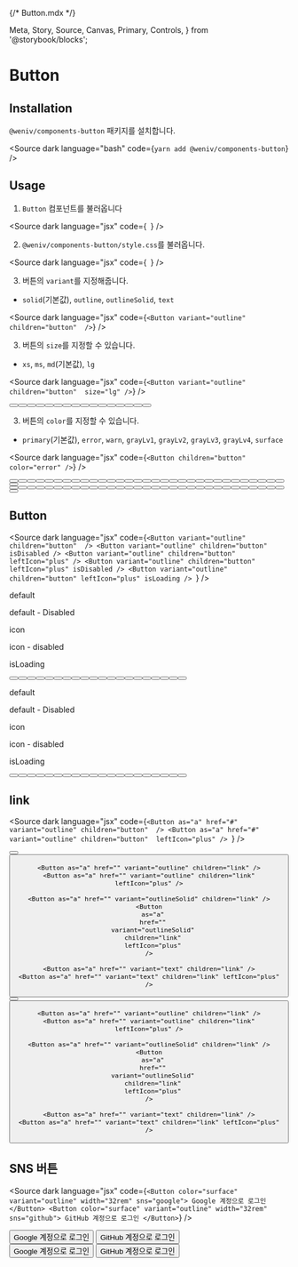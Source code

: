 {/* Button.mdx */}

  Meta,
  Story,
  Source,
  Canvas,
  Primary,
  Controls,
} from '@storybook/blocks';



<Meta of={ButtonStories} />

# Button

<Primary />
<Controls />

## Installation

`@weniv/components-button` 패키지를 설치합니다.

<Source
  dark
  language="bash"
  code={`
    yarn add @weniv/components-button
  `}
/>

## Usage

1. `Button` 컴포넌트를 불러옵니다

<Source
  dark
  language="jsx"
  code={`
`}
/>

2. `@weniv/components-button/style.css`를 불러옵니다.

<Source
  dark
  language="jsx"
  code={`
  `}
/>

3. 버튼의 `variant`를 지정해줍니다.

- `solid`(기본값), `outline`, `outlineSolid`, `text`

<Source
  dark
  language="jsx"
  code={`<Button variant="outline" children="button"  />`}
/>

3. 버튼의 `size`를 지정할 수 있습니다.

- `xs`, `ms`, `md`(기본값), `lg`

<Source
  dark
  language="jsx"
  code={`<Button variant="outline" children="button"  size="lg" />`}
/>

<div className="preview_wrap" style={{ display: 'grid', gridTemplateColumns: 'repeat(4, min-content)', gap: '1em' }}>
<Button children="button" size="xs" />
<Button children="button" size="sm" />
<Button children="button" size="md" />
<Button children="button" size="lg" />

<Button variant="outline" children="button" size="xs" />
<Button variant="outline" children="button" size="sm" />
<Button variant="outline" children="button" size="md" />
<Button variant="outline" children="button" size="lg" />

<Button variant="outlineSolid" children="button" size="xs" />
<Button variant="outlineSolid" children="button" size="sm" />
<Button variant="outlineSolid" children="button" size="md" />
<Button variant="outlineSolid" children="button" size="lg" />

<Button variant="text" children="button" size="xs" />
<Button variant="text" children="button" size="sm" />
<Button variant="text" children="button" size="md" />
<Button variant="text" children="button" size="lg" />
</div>

3. 버튼의 `color`를 지정할 수 있습니다.

- `primary`(기본값), `error`, `warn`, `grayLv1`, `grayLv2`, `grayLv3`, `grayLv4`, `surface`

<Source
  dark
  language="jsx"
  code={`<Button children="button" color="error" />`}
/>

<div className="preview_wrap" style={{ display: 'grid', gridTemplateColumns: 'repeat(8, min-content)', gap: '1em' }}>

<Button children="button" />
<Button children="button" color="error" />
<Button children="button" color="warn" />
<Button children="button" color="grayLv1" />
<Button children="button" color="grayLv2" />
<Button children="button" color="grayLv3" />
<Button children="button" color="grayLv4" />
<Button children="button" color="surface" />

<Button variant="outline" children="button" />
<Button variant="outline" children="button" color="error" />
<Button variant="outline" children="button" color="warn" />
<Button variant="outline" children="button" color="grayLv1" />
<Button variant="outline" children="button" color="grayLv2" />
<Button variant="outline" children="button" color="grayLv3" />
<Button variant="outline" children="button" color="grayLv4" />
<Button variant="outline" children="button" color="surface" />

<Button variant="outlineSolid" children="button" />
<Button variant="outlineSolid" children="button" color="error" />
<Button variant="outlineSolid" children="button" color="warn" />
<Button variant="outlineSolid" children="button" color="grayLv1" />
<Button variant="outlineSolid" children="button" color="grayLv2" />
<Button variant="outlineSolid" children="button" color="grayLv3" />
<Button variant="outlineSolid" children="button" color="grayLv4" />
<Button variant="outlineSolid" children="button" color="surface" />

<Button variant="text" children="button" />
<Button variant="text" children="button" color="error" />
<Button variant="text" children="button" color="warn" />
<Button variant="text" children="button" color="grayLv1" />
<Button variant="text" children="button" color="grayLv2" />
<Button variant="text" children="button" color="grayLv3" />
<Button variant="text" children="button" color="grayLv4" />
<Button variant="text" children="button" color="surface" />
</div>

<div className="preview_wrap theme-dark" style={{   display: 'grid', gridTemplateColumns: 'repeat(8, min-content)', gap: '1em' }}>

<Button children="button" />
<Button children="button" color="error" />
<Button children="button" color="warn" />
<Button children="button" color="grayLv1" />
<Button children="button" color="grayLv2" />
<Button children="button" color="grayLv3" />
<Button children="button" color="grayLv4" />
<Button children="button" color="surface" />

<Button variant="outline" children="button" />
<Button variant="outline" children="button" color="error" />
<Button variant="outline" children="button" color="warn" />
<Button variant="outline" children="button" color="grayLv1" />
<Button variant="outline" children="button" color="grayLv2" />
<Button variant="outline" children="button" color="grayLv3" />
<Button variant="outline" children="button" color="grayLv4" />
<Button variant="outline" children="button" color="surface" />

<Button variant="outlineSolid" children="button" />
<Button variant="outlineSolid" children="button" color="error" />
<Button variant="outlineSolid" children="button" color="warn" />
<Button variant="outlineSolid" children="button" color="grayLv1" />
<Button variant="outlineSolid" children="button" color="grayLv2" />
<Button variant="outlineSolid" children="button" color="grayLv3" />
<Button variant="outlineSolid" children="button" color="grayLv4" />
<Button variant="outlineSolid" children="button" color="surface" />

<Button variant="text" children="button" />
<Button variant="text" children="button" color="error" />
<Button variant="text" children="button" color="warn" />
<Button variant="text" children="button" color="grayLv1" />
<Button variant="text" children="button" color="grayLv2" />
<Button variant="text" children="button" color="grayLv3" />
<Button variant="text" children="button" color="grayLv4" />
<Button variant="text" children="button" color="surface" />
</div>

## Button

<Source
  dark
  language="jsx"
  code={`<Button variant="outline" children="button"  />
<Button variant="outline" children="button" isDisabled />
<Button variant="outline" children="button" leftIcon="plus" />
<Button variant="outline" children="button" leftIcon="plus" isDisabled />
<Button variant="outline" children="button" leftIcon="plus" isLoading />
`}
/>

<div className="preview_wrap" style={{ display: 'grid', gridTemplateColumns: 'repeat(5, max-content)',  gap: '2em', textAlign:'center'}}>
<p>default</p>
<p>default - Disabled</p>
<p>icon</p>
<p>icon - disabled</p>
<p>isLoading</p>

<Button children="button" />
<Button children="button" isDisabled />
<Button children="button" leftIcon="plus" />
<Button children="button" leftIcon="plus" isDisabled />
<Button children="button" leftIcon="plus" isLoading />

<Button variant="outline" children="button" />
<Button variant="outline" children="button" isDisabled />
<Button variant="outline" children="button" leftIcon="plus" />
<Button variant="outline" children="button" leftIcon="plus" isDisabled />
<Button variant="outline" children="button" leftIcon="plus" isLoading />

<Button variant="outlineSolid" children="button" />
<Button variant="outlineSolid" children="button" isDisabled />
<Button variant="outlineSolid" children="button" leftIcon="plus" />
<Button variant="outlineSolid" children="button" leftIcon="plus" isDisabled />
<Button variant="outlineSolid" children="button" leftIcon="plus" isLoading />

<Button variant="text" children="button" />
<Button variant="text" children="button" isDisabled />
<Button variant="text" children="button" leftIcon="plus" />
<Button variant="text" children="button" leftIcon="plus" isDisabled />
<Button variant="text" children="button" leftIcon="plus" isLoading />

</div>

<div className="preview_wrap theme-dark" style={{ display: 'grid', gridTemplateColumns: 'repeat(5, max-content)', gap: '2em', textAlign:'center' }}>
<p>default</p>
<p>default - Disabled</p>
<p>icon</p>
<p>icon - disabled</p>
<p>isLoading</p>

<Button children="button" />
<Button children="button" isDisabled />
<Button children="button" leftIcon="plus" />
<Button children="button" leftIcon="plus" isDisabled />
<Button children="button" leftIcon="plus" isLoading />

<Button variant="outline" children="button" />
<Button variant="outline" children="button" isDisabled />
<Button variant="outline" children="button" leftIcon="plus" />
<Button variant="outline" children="button" leftIcon="plus" isDisabled />
<Button variant="outline" children="button" leftIcon="plus" isLoading />

<Button variant="outlineSolid" children="button" />
<Button variant="outlineSolid" children="button" isDisabled />
<Button variant="outlineSolid" children="button" leftIcon="plus" />
<Button variant="outlineSolid" children="button" leftIcon="plus" isDisabled />
<Button variant="outlineSolid" children="button" leftIcon="plus" isLoading />

<Button variant="text" children="button" />
<Button variant="text" children="button" isDisabled />
<Button variant="text" children="button" leftIcon="plus" />
<Button variant="text" children="button" leftIcon="plus" isDisabled />
<Button variant="text" children="button" leftIcon="plus" isLoading />

</div>

## link

<Source
  dark
  language="jsx"
  code={`<Button as="a" href="#" variant="outline" children="button"  />
<Button as="a" href="#" variant="outline" children="button"  leftIcon="plus" />
`}
/>

<div style={{
      display: 'grid',
      gridTemplateColumns: 'repeat(2, 1fr)',
    }}>

  <div
    className="preview_wrap"
    style={{
      display: 'grid',
      gridTemplateColumns: 'repeat(2, min-content)',
      gap: '1em',
      justifyItems: 'flex-start',
    }}
  >
    <Button as="a" href="" children="link" />
    <Button as="a" href="" children="link" leftIcon="plus" />

    <Button as="a" href="" variant="outline" children="link" />
    <Button as="a" href="" variant="outline" children="link" leftIcon="plus" />

    <Button as="a" href="" variant="outlineSolid" children="link" />
    <Button
      as="a"
      href=""
      variant="outlineSolid"
      children="link"
      leftIcon="plus"
    />

    <Button as="a" href="" variant="text" children="link" />
    <Button as="a" href="" variant="text" children="link" leftIcon="plus" />

  </div>

  <div
    className="preview_wrap theme-dark"
    style={{
      display: 'grid',
      gridTemplateColumns: 'repeat(2, min-content)',
      gap: '1em',
      justifyItems: 'flex-start',
    }}
  >
    <Button as="a" href="" children="link" />
    <Button as="a" href="" children="link" leftIcon="plus" />

    <Button as="a" href="" variant="outline" children="link" />
    <Button as="a" href="" variant="outline" children="link" leftIcon="plus" />

    <Button as="a" href="" variant="outlineSolid" children="link" />
    <Button
      as="a"
      href=""
      variant="outlineSolid"
      children="link"
      leftIcon="plus"
    />

    <Button as="a" href="" variant="text" children="link" />
    <Button as="a" href="" variant="text" children="link" leftIcon="plus" />

  </div>
</div>

## SNS 버튼

<Source
  dark
  language="jsx"
  code={`
<Button color="surface" variant="outline" width="32rem" sns="google">
  Google 계정으로 로그인
</Button>
<Button color="surface" variant="outline" width="32rem" sns="github">
  GitHub 계정으로 로그인
</Button>
  `}
/>

<div style={{
      display: 'grid',
      gridTemplateColumns: 'repeat(2, 1fr)',
    }}>
<div
  className="preview_wrap"
  style={{ display: 'flex', flexDirection: 'column', gap: '0.5em' }}
>
<Button color="surface" variant="outline" width="32rem" sns="google">Google 계정으로 로그인</Button>
<Button color="surface" variant="outline" width="32rem" sns="github">GitHub 계정으로 로그인</Button>
</div>

<div
  className="preview_wrap theme-dark"
  style={{ display: 'flex', flexDirection: 'column', gap: '0.5em' }}
>
<Button color="surface" variant="outline" width="32rem" sns="google">Google 계정으로 로그인</Button>
<Button color="surface" variant="outline" width="32rem" sns="github">GitHub 계정으로 로그인</Button>
</div>
</div>
